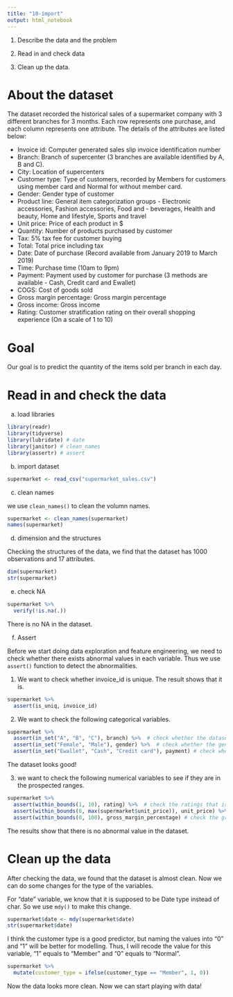 ```yaml
---
title: "10-import"
output: html_notebook
---
```


1. Describe the data and the problem

2. Read in and check data

3. Clean up the data. 

# About the dataset

The dataset recorded the historical sales of a supermarket company with 3 different branches for 3 months. Each row represents one purchase, and each column represents one attribute. The details of the attributes are listed below:

- Invoice id: Computer generated sales slip invoice identification number
- Branch: Branch of supercenter (3 branches are available identified by A, B and C).
- City: Location of supercenters
- Customer type: Type of customers, recorded by Members for customers using member card and Normal for without member card.
- Gender: Gender type of customer
- Product line: General item categorization groups - Electronic accessories, Fashion accessories, Food and - beverages, Health and beauty, Home and lifestyle, Sports and travel
- Unit price: Price of each product in $
- Quantity: Number of products purchased by customer
- Tax: 5% tax fee for customer buying
- Total: Total price including tax
- Date: Date of purchase (Record available from January 2019 to March 2019)
- Time: Purchase time (10am to 9pm)
- Payment: Payment used by customer for purchase (3 methods are available - Cash, Credit card and Ewallet)
- COGS: Cost of goods sold
- Gross margin percentage: Gross margin percentage
- Gross income: Gross income
- Rating: Customer stratification rating on their overall shopping experience (On a scale of 1 to 10)

# Goal

Our goal is to predict the quantity of the items sold per branch in each day.


# Read in and check the data

a. load libraries
```r
library(readr)
library(tidyverse)
library(lubridate) # date
library(janitor) # clean_names
library(assertr) # assert
```


b. import dataset

```r
supermarket <- read_csv("supermarket_sales.csv")
```


c. clean names

we use `clean_names()` to clean the volumn names.

```r
supermarket <- clean_names(supermarket)
names(supermarket)
```


d. dimension and the structures

Checking the structures of the data, we find that the dataset has 1000 observations and 17 attributes.
```r
dim(supermarket)
str(supermarket)
```


e. check NA

```r
supermarket %>% 
  verify(!is.na(.))

```
There is no NA in the dataset.


f. Assert 

Before we start doing data exploration and feature engineering, we need to check whether there exists abnormal values in each variable. Thus we use `assert()` function to detect the abnormalities.

(1)  We want to check whether invoice_id is unique. The result shows that it is.
```r
supermarket %>%
  assert(is_uniq, invoice_id)
```


(2) We want to check the following categorical variables.
```r
supermarket %>%
  assert(in_set("A", "B", "C"), branch) %>%  # check whether the dataset contains only three branch
  assert(in_set("Female", "Male"), gender) %>%  # check whether the gender only include male and female
  assert(in_set("Ewallet", "Cash", "Credit card"), payment) # check whether there are more than three types of payment methods which are listed above
```
The dataset looks good!


(3) we want to check the following numerical variables to see if they are in the prospected ranges.
```r
supermarket %>%
  assert(within_bounds(1, 10), rating) %>%  # check the ratings that is assumed to be in 1 to 10.
  assert(within_bounds(0, max(supermarket$unit_price)), unit_price) %>%  # check the unit_price to see whether it is larger than 0.
  assert(within_bounds(0, 100), gross_margin_percentage) # check the gross_margin_percentage to see whether it ranges from 0 to 100.
```

The results show that there is no abnormal value in the dataset.


# Clean up the data

After checking the data, we found that the dataset is almost clean. Now we can do some changes for the type of the variables.

For "date" variable, we know that it is supposed to be Date type instead of char. So we use `mdy()` to make this change.

```r
supermarket$date <- mdy(supermarket$date)
str(supermarket$date)
```

I think the customer type is a good predictor, but naming the values into "0" and "1" will be better for modelling. Thus, I will recode the value for this variable, "1" equals to "Member" and "0" equals to "Normal".

```r
supermarket %>%
  mutate(customer_type = ifelse(customer_type == "Member", 1, 0))
```


Now the data looks more clean. Now we can start playing with data!
